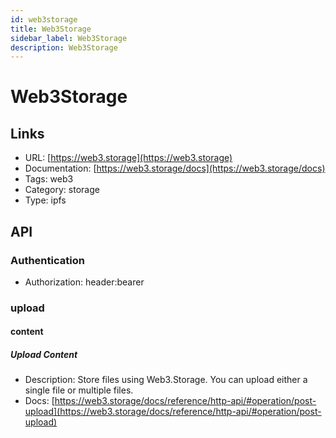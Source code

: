 ```yaml
---
id: web3storage
title: Web3Storage
sidebar_label: Web3Storage
description: Web3Storage
---
```


# Web3Storage

## Links

* URL: [https://web3.storage](https://web3.storage)
* Documentation: [https://web3.storage/docs](https://web3.storage/docs)
* Tags: web3
* Category: storage
* Type: ipfs

## API

### Authentication

* Authorization: header:bearer

### upload

#### content

##### Upload Content

* Description: Store files using Web3.Storage. You can upload either a single file or multiple files.
* Docs: [https://web3.storage/docs/reference/http-api/#operation/post-upload](https://web3.storage/docs/reference/http-api/#operation/post-upload)
